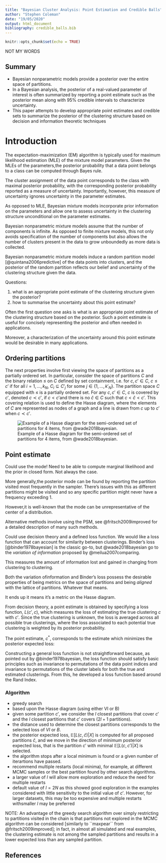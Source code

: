 ```yaml
---
title: "Bayesian Cluster Analysis: Point Estimation and Credible Balls"
author: "Stephen Coleman"
date: "19/05/2020"
output: html_document
bibliography: credible_balls.bib
---
```


```r
knitr::opts_chunk$set(echo = TRUE)

```

\newcommand{\argmin}[1]{\underset{#1}{\operatorname{argmin}}}

NOT MY WORDS

## Summary

* Bayesian nonparametric models provide a posterior over the entire space of 
partitions.
* In a Bayesian analysis, the posterior of a real-valued parameter of interest is
often summarized by reporting a point estimate such as the posterior mean along
with 95% credible intervals to characterize uncertainty.
* This paper attempts to develop appropriate point estimates and credible sets
to summarize the posterior of the clustering structure based on decision and 
information theoretic techniques

# Introduction

The expectation-maximization (EM) algorithm is typically used for maximum 
likelihood estimation (MLE) of the mixture model parameters. Given the MLEs of 
the parameters,the posterior probability that a data point belongs to a class 
can be computed through Bayes rule.

The cluster assignment of the data point corresponds to the class with maximal 
posterior probability, with the corresponding posterior probability reported as
a measure of uncertainty. Importantly, however, this measure of uncertainty 
ignores uncertainty in the parameter estimates.

As opposed to MLE, Bayesian mixture models incorporate prior information on the 
parameters and allow one to assess uncertainty in the clustering structure 
unconditional on the parameter estimates.

Bayesian nonparametric mixture models assume that the number of components is 
infinite. As opposed to finite mixture models, this not only avoids 
specification of the number of components but also allows the number of clusters
present in the data to grow unboundedly as more data is collected. 

Bayesian nonparametric mixture models induce a random partition model 
[@quintana2006predictive] of the data points into clusters, and the posterior of
the random partition reflects our belief and uncertainty of the clustering 
structure given the data.

Questions:

1. what is an appropriate point estimate of the clustering structure given 
the posterior?
2. how to summarise the uncertainty about this point estimate?

Often the first question one asks is what is an appropriate point estimate of 
the clustering structure based on the posterior. Such a point estimate is useful
for concisely representing the posterior and often needed in applications. 

Moreover, a characterization of the uncertainty around this point estimate would
be desirable in many applications.

## Ordering partitions

The next properties involve first viewing the space of partitions as a partially
ordered set. In particular, consider the space of partitions $C$ and the binary 
relation $\leq$ on $C$ defined by set containment, i.e. for $c,c' \in C$, 
$c \leq c'$ if for all $i = 1, \ldots, k_N$, $C_i \subseteq C'_j$ for some 
$j\in \{1, \ldots, k'_N\}$. The partition space $C$ equipped with $\leq$ is a 
partially ordered set. For any $c,c' \in C$, $c$ is covered by $c'$, denoted 
$c \prec c'$, if $c < c'$and there is no $\hat{c} \in C$ such that 
$c < \hat{c} < c'$. This covering relation is used to define the Hasse diagram,
where the elements of $C$ are represented as nodes of a graph and a line is 
drawn from $c$ up to $c'$ when $c \prec c'$.

![Example of a Hasse diagram for the semi-ordered set of partitions for 4 items, from @wade2018bayesian.](./wade_hasse_diagram_example.png)

## Point estimate

Could use the mode! Need to be able to compute marginal likelihood and the prior 
in closed form. Not always the case. 

More generally,the posterior mode can be found by reporting the partition 
visited most frequently in the sampler. There's issues with this as different
partitions might be visited and so any specific partition might never have a 
frequency exceeding 1.

However,it is well-known that the mode can be unrepresentative of the center of 
a distribution.

Alternative methods involve using the PSM, see @fritsch2009improved for a 
detailed description of many such methods.

Could use decision theory and a defined loss function. We would like a loss 
function that can account for similarity between clusterings. Binder's loss 
[@binder1978bayesian] is the classic go-to, but @wade2018bayesian go to 
the _variation of information_ proposed by @meilua2007comparing.

This measures the amount of information lost and gained in changing from 
clustering to clustering.

Both the variation ofinformation and Binder’s loss possess the desirable 
properties of being metrics on the space of partitions and being _aligned_ 
with the lattice of partitions. Whatever that means.

It ends up it means it's a metric on the Hasse diagram.

From decision theory, a point estimate is obtained by specifying a loss 
function, $L(c', c)$, which measures the loss of estimating the true clustering
$c$ with $c'$. Since the true clustering is unknown, the loss is averaged 
across all possible true clusterings, where the loss associated to each 
potential true clustering is weighted by its posterior probability.

The point estimate, $c^*$, corresponds to the estimate which minimizes the
posterior expected loss:

\begin{align}
c^* = \argmin{c'} \mathbb{E}[L(c', c) | X] = \argmin{c'} \sum_c L(c', c)p (c | X)
\end{align}

Constructing a general loss function is not straightforward because, as 
pointed out by @binder1978bayesian, the loss function should satisfy basic 
principles such as invariance to permutations of the data point indices and
invariance to permutations of the cluster labels for both the true and 
estimated clusterings. From this, he developed a loss function based around the
Rand Index.


### Algorithm

* greedy search
* based upon the Hasse diagram (using either VI or B)
*  given some partition $c'$, we consider the $l$ closest partitions that cover 
$c'$ and the $l$ closest partitions that $c'$ covers ($2l + 1$ partitions). 
* the distance used to determine the closest partitions corresponds to the 
selected loss of $VI$ or $B$.
* the posterior expected loss, $\mathbb{E}[L(c,\hat{c})|X]$ is computed for all 
proposed partitions $\hat{c}$, and we move in the direction of minimum posterior
expected loss, that is the partition $c'$ with minimal $\mathbb{E}[L(c,c')|X]$ 
is selected.
* the algorithm stops after a local minimum is found or a given number of 
iterartions have passed.
* recommend multiple restarts (local minima), for example, at different MCMC 
samples or the best partition found by other search algorithms. 
* a larger value of $l$ will allow more exploration and reduce the need for 
multiple restarts
* default value of $l=2N$ as this showed good exploration in the examples 
considered with little sensitivity to the initial value of $c'$. However, for 
larger datasets, this may be too expensive and multiple restarts withsmaller $l$
may be preferred

NOTE: An advantage of the greedy search algorithm over simply restricting to 
partitions visited in the chain is that partitions not explored in the MCMC 
algorithm can be considered [similarly to ``maxpear`` from @fritsch2009improved]; 
in fact, in almost all simulated and real examples, the clustering estimate is 
not among the sampled partitions and results in a lower expected loss than any 
sampled partition.


## References